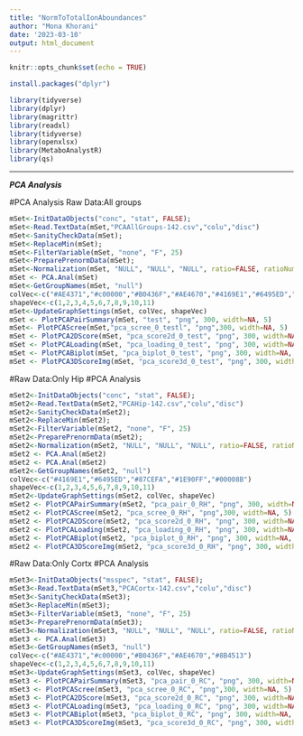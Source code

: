 ---
title: "NormToTotalIonAboundances"
author: "Mona Khorani"
date: '2023-03-10'
output: html_document
---

```{r setup, include=FALSE}
knitr::opts_chunk$set(echo = TRUE)
```

```{r}
install.packages("dplyr")
```

```{r}
library(tidyverse)
library(dplyr)
library(magrittr)
library(readxl)
library(tidyverse)
library(openxlsx)
library(MetaboAnalystR)
library(qs)
```


*********************************************************************
***PCA Analysis***


#PCA Analysis Raw Data:All groups 

```{r}
mSet<-InitDataObjects("conc", "stat", FALSE);
mSet<-Read.TextData(mSet,"PCAAllGroups-142.csv","colu","disc")
mSet<-SanityCheckData(mSet);
mSet<-ReplaceMin(mSet);
mSet<-FilterVariable(mSet, "none", "F", 25)
mSet<-PreparePrenormData(mSet);
mSet<-Normalization(mSet, "NULL", "NULL", "NULL", ratio=FALSE, ratioNum=20)
mSet <- PCA.Anal(mSet)
mSet<-GetGroupNames(mSet, "null")
colVec<-c("#AE4371","#c00000","#B0436F","#AE4670","#4169E1","#6495ED","#87CEFA","#1E90FF","#8B4513","#00008B","#006400")
shapeVec<-c(1,2,3,4,5,6,7,8,9,10,11)
mSet<-UpdateGraphSettings(mSet, colVec, shapeVec)
mSet <- PlotPCAPairSummary(mSet, "test", "png", 300, width=NA, 5)
mSet<- PlotPCAScree(mSet,"pca_scree_0_testl", "png",300, width=NA, 5)
mSet <- PlotPCA2DScore(mSet, "pca_score2d_0_test", "png", 300, width=NA, 1,2,0.95,1,0)
mSet <- PlotPCALoading(mSet, "pca_loading_0_test", "png", 300, width=NA, 1,2);
mSet <- PlotPCABiplot(mSet, "pca_biplot_0_test", "png", 300, width=NA, 1,2)
mSet <- PlotPCA3DScoreImg(mSet, "pca_score3d_0_test", "png", 300, width=NA, 1,2,3, 40)
```



#Raw Data:Only Hip
#PCA Analysis

```{r}
mSet2<-InitDataObjects("conc", "stat", FALSE);
mSet2<-Read.TextData(mSet2,"PCAHip-142.csv","colu","disc")
mSet2<-SanityCheckData(mSet2);
mSet2<-ReplaceMin(mSet2);
mSet2<-FilterVariable(mSet2, "none", "F", 25)
mSet2<-PreparePrenormData(mSet2);
mSet2<-Normalization(mSet2, "NULL", "NULL", "NULL", ratio=FALSE, ratioNum=20)
mSet2 <- PCA.Anal(mSet2)
mSet2 <- PCA.Anal(mSet2)
mSet2<-GetGroupNames(mSet2, "null")
colVec<-c("#4169E1","#6495ED","#87CEFA","#1E90FF","#00008B")
shapeVec<-c(1,2,3,4,5,6,7,8,9,10,11)
mSet2<-UpdateGraphSettings(mSet2, colVec, shapeVec)
mSet2 <- PlotPCAPairSummary(mSet2, "pca_pair_0_RH", "png", 300, width=NA, 5)
mSet2 <- PlotPCAScree(mSet2, "pca_scree_0_RH", "png",300, width=NA, 5)
mSet2 <- PlotPCA2DScore(mSet2, "pca_score2d_0_RH", "png", 300, width=NA, 1,2,0.95,1,0)
mSet2 <- PlotPCALoading(mSet2, "pca_loading_0_RH", "png", 300, width=NA, 1,2);
mSet2 <- PlotPCABiplot(mSet2, "pca_biplot_0_RH", "png", 300, width=NA, 1,2)
mSet2 <- PlotPCA3DScoreImg(mSet2, "pca_score3d_0_RH", "png", 300, width=NA, 1,2,3, 40)
```



#Raw Data:Only Cortx
#PCA Analysis

```{r}
mSet3<-InitDataObjects("msspec", "stat", FALSE);
mSet3<-Read.TextData(mSet3,"PCACortx-142.csv","colu","disc")
mSet3<-SanityCheckData(mSet3);
mSet3<-ReplaceMin(mSet3);
mSet3<-FilterVariable(mSet3, "none", "F", 25)
mSet3<-PreparePrenormData(mSet3);
mSet3<-Normalization(mSet3, "NULL", "NULL", "NULL", ratio=FALSE, ratioNum=20)
mSet3 <- PCA.Anal(mSet3)
mSet3<-GetGroupNames(mSet3, "null")
colVec<-c("#AE4371","#c00000","#B0436F","#AE4670","#8B4513")
shapeVec<-c(1,2,3,4,5,6,7,8,9,10,11)
mSet3<-UpdateGraphSettings(mSet3, colVec, shapeVec)
mSet3 <- PlotPCAPairSummary(mSet3, "pca_pair_0_RC", "png", 300, width=NA, 5)
mSet3 <- PlotPCAScree(mSet3, "pca_scree_0_RC", "png",300, width=NA, 5)
mSet3 <- PlotPCA2DScore(mSet3, "pca_score2d_0_RC", "png", 300, width=NA, 1,2,0.95,1,0)
mSet3 <- PlotPCALoading(mSet3, "pca_loading_0_RC", "png", 300, width=NA, 1,2);
mSet3 <- PlotPCABiplot(mSet3, "pca_biplot_0_RC", "png", 300, width=NA, 1,2)
mSet3 <- PlotPCA3DScoreImg(mSet3, "pca_score3d_0_RC", "png", 300, width=NA, 1,2,3, 40)
```


